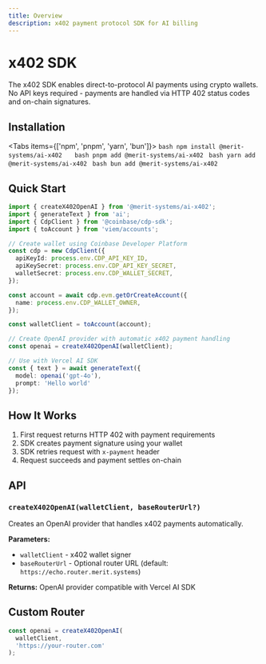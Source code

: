 ```yaml
---
title: Overview
description: x402 payment protocol SDK for AI billing
---
```


# x402 SDK

The x402 SDK enables direct-to-protocol AI payments using crypto wallets. No API keys required - payments are handled via HTTP 402 status codes and on-chain signatures.

## Installation

<Tabs items={['npm', 'pnpm', 'yarn', 'bun']}>
  <Tab value="npm">
    ```bash
    npm install @merit-systems/ai-x402  
    ```
  </Tab>
  <Tab value="pnpm">
    ```bash
    pnpm add @merit-systems/ai-x402
    ```
  </Tab>
  <Tab value="yarn">
    ```bash
    yarn add @merit-systems/ai-x402
    ```
  </Tab>
  <Tab value="bun">
    ```bash
    bun add @merit-systems/ai-x402
    ```
  </Tab>
</Tabs>

## Quick Start

```typescript
import { createX402OpenAI } from '@merit-systems/ai-x402';
import { generateText } from 'ai';
import { CdpClient } from '@coinbase/cdp-sdk';
import { toAccount } from 'viem/accounts';

// Create wallet using Coinbase Developer Platform
const cdp = new CdpClient({
  apiKeyId: process.env.CDP_API_KEY_ID,
  apiKeySecret: process.env.CDP_API_KEY_SECRET,
  walletSecret: process.env.CDP_WALLET_SECRET,
});

const account = await cdp.evm.getOrCreateAccount({
  name: process.env.CDP_WALLET_OWNER,
});

const walletClient = toAccount(account);

// Create OpenAI provider with automatic x402 payment handling
const openai = createX402OpenAI(walletClient);

// Use with Vercel AI SDK
const { text } = await generateText({
  model: openai('gpt-4o'),
  prompt: 'Hello world'
});
```

## How It Works

1. First request returns HTTP 402 with payment requirements
2. SDK creates payment signature using your wallet
3. SDK retries request with `x-payment` header
4. Request succeeds and payment settles on-chain

## API

### `createX402OpenAI(walletClient, baseRouterUrl?)`

Creates an OpenAI provider that handles x402 payments automatically.

**Parameters:**
- `walletClient` - x402 wallet signer
- `baseRouterUrl` - Optional router URL (default: `https://echo.router.merit.systems`)

**Returns:** OpenAI provider compatible with Vercel AI SDK

## Custom Router

```typescript
const openai = createX402OpenAI(
  walletClient,
  'https://your-router.com'
);
```